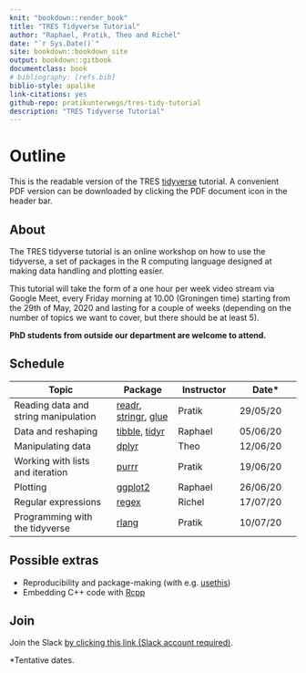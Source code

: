 ```yaml
--- 
knit: "bookdown::render_book"
title: "TRES Tidyverse Tutorial"
author: "Raphael, Pratik, Theo and Richèl"
date: "`r Sys.Date()`"
site: bookdown::bookdown_site
output: bookdown::gitbook
documentclass: book
# bibliography: [refs.bib]
biblio-style: apalike
link-citations: yes
github-repo: pratikunterwegs/tres-tidy-tutorial
description: "TRES Tidyverse Tutorial"
---
```


# Outline {-}

This is the readable version of the TRES [tidyverse](https://www.tidyverse.org/) tutorial. A convenient PDF version can be downloaded by clicking the PDF document icon in the header bar.

## About {-}

The TRES tidyverse tutorial is an online workshop on how to use the tidyverse, a set of packages in the R computing language designed at making data handling and plotting easier. 

This tutorial will take the form of a one hour per week video stream via Google Meet, every Friday morning at 10.00 (Groningen time) starting from the 29th of May, 2020 and lasting for a couple of weeks (depending on the number of topics we want to cover, but there should be at least 5). 

**PhD students from outside our department are welcome to attend.**

## Schedule {-}

Topic|Package|Instructor|Date*
-----|---|---|---
Reading data and string manipulation|[readr](https://readr.tidyverse.org/), [stringr](https://stringr.tidyverse.org/), [glue](https://github.com/tidyverse/glue)|Pratik|29/05/20
Data and reshaping|[tibble](https://tibble.tidyverse.org/), [tidyr](https://tidyr.tidyverse.org/)|Raphael|05/06/20
Manipulating data|[dplyr](https://dplyr.tidyverse.org/)|Theo|12/06/20
Working with lists and iteration|[purrr](https://purrr.tidyverse.org/)|Pratik|19/06/20
Plotting|[ggplot2](https://ggplot2.tidyverse.org/)|Raphael|26/06/20
Regular expressions|[regex](https://stat.ethz.ch/R-manual/R-devel/library/base/html/regex.html)|Richel|17/07/20
Programming with the tidyverse|[rlang](https://rlang.r-lib.org/)|Pratik|10/07/20

## Possible extras {-}

- Reproducibility and package-making (with e.g. [usethis](https://usethis.r-lib.org/))  
- Embedding C++ code with [Rcpp](http://adv-r.had.co.nz/Rcpp.html)

## Join {-}

Join the Slack [by clicking this link (Slack account required)](https://join.slack.com/t/trestidytorial/shared_invite/zt-ejgr3tow-3zisGwPg1JDeTJD33DWb2A).

*Tentative dates.
